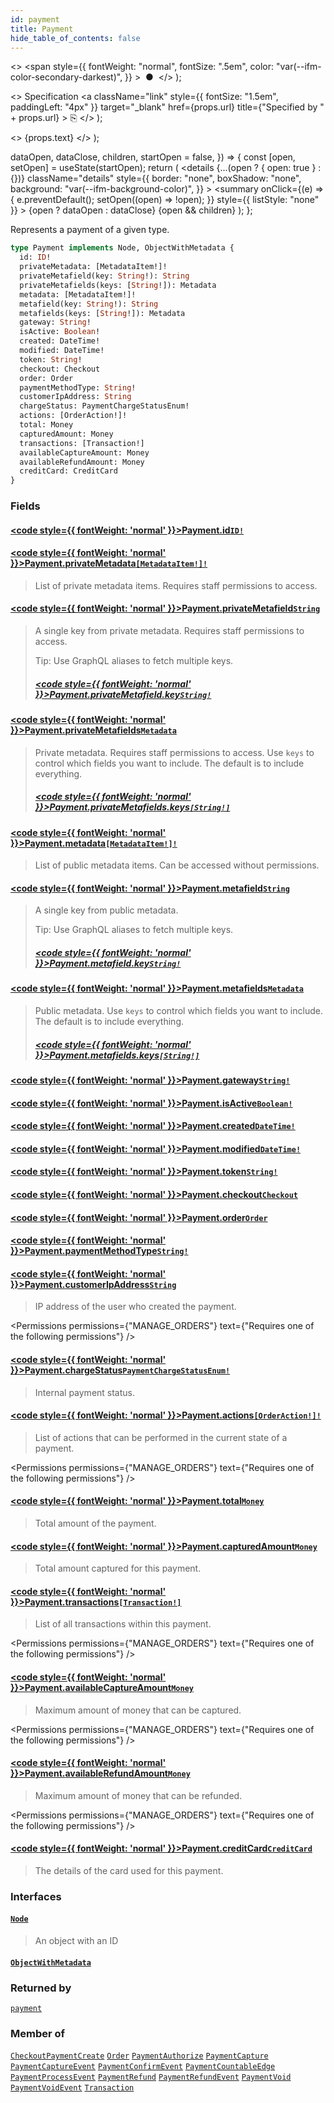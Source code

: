 ```yaml
---
id: payment
title: Payment
hide_table_of_contents: false
---
```


  <>
    <span
      style={{
        fontWeight: "normal",
        fontSize: ".5em",
        color: "var(--ifm-color-secondary-darkest)",
      }}
    >
      &nbsp;●&nbsp;
    </span>
  </>
);

  <>
    Specification
    <a
      className="link"
      style={{ fontSize: "1.5em", paddingLeft: "4px" }}
      target="\_blank"
      href={props.url}
      title={"Specified by " + props.url}
    >
      ⎘
    </a>
  </>
);

  <>
    <span className={props.class}>{props.text}</span>
  </>
);


  dataOpen,
  dataClose,
  children,
  startOpen = false,
}) => {
  const [open, setOpen] = useState(startOpen);
  return (
    <details
      {...(open ? { open: true } : {})}
      className="details"
      style={{
        border: "none",
        boxShadow: "none",
        background: "var(--ifm-background-color)",
      }}
    >
      <summary
        onClick={(e) => {
          e.preventDefault();
          setOpen((open) => !open);
        }}
        style={{ listStyle: "none" }}
      >
        {open ? dataOpen : dataClose}
      </summary>
      {open && children}
    </details>
  );
};

Represents a payment of a given type.

```graphql
type Payment implements Node, ObjectWithMetadata {
  id: ID!
  privateMetadata: [MetadataItem!]!
  privateMetafield(key: String!): String
  privateMetafields(keys: [String!]): Metadata
  metadata: [MetadataItem!]!
  metafield(key: String!): String
  metafields(keys: [String!]): Metadata
  gateway: String!
  isActive: Boolean!
  created: DateTime!
  modified: DateTime!
  token: String!
  checkout: Checkout
  order: Order
  paymentMethodType: String!
  customerIpAddress: String
  chargeStatus: PaymentChargeStatusEnum!
  actions: [OrderAction!]!
  total: Money
  capturedAmount: Money
  transactions: [Transaction!]
  availableCaptureAmount: Money
  availableRefundAmount: Money
  creditCard: CreditCard
}
```

### Fields

#### [<code style={{ fontWeight: 'normal' }}>Payment.<b>id</b></code>](#)<Bullet />[`ID!`](../../../api-reference/miscellaneous/scalars/id) <Badge class="badge badge--secondary" text="non-null"/> <Badge class="badge badge--secondary" text="scalar"/>

>

#### [<code style={{ fontWeight: 'normal' }}>Payment.<b>privateMetadata</b></code>](#)<Bullet />[`[MetadataItem!]!`](../../../api-reference/miscellaneous/objects/metadata-item) <Badge class="badge badge--secondary" text="non-null"/> <Badge class="badge badge--secondary" text="object"/>

> List of private metadata items. Requires staff permissions to access.

#### [<code style={{ fontWeight: 'normal' }}>Payment.<b>privateMetafield</b></code>](#)<Bullet />[`String`](../../../api-reference/miscellaneous/scalars/string) <Badge class="badge badge--secondary" text="scalar"/>

> A single key from private metadata. Requires staff permissions to access.
>
> Tip: Use GraphQL aliases to fetch multiple keys.
>
> <Badge text="Added in Saleor 3.3" class="secondary margin-bottom--sm" />
>
> <FeaturePreview />
>
> ##### [<code style={{ fontWeight: 'normal' }}>Payment.privateMetafield.<b>key</b></code>](#)<Bullet />[`String!`](../../../api-reference/miscellaneous/scalars/string) <Badge class="badge badge--secondary" text="non-null"/> <Badge class="badge badge--secondary" text="scalar"/>

#### [<code style={{ fontWeight: 'normal' }}>Payment.<b>privateMetafields</b></code>](#)<Bullet />[`Metadata`](../../../api-reference/miscellaneous/scalars/metadata) <Badge class="badge badge--secondary" text="scalar"/>

> Private metadata. Requires staff permissions to access. Use `keys` to control which fields you want to include. The default is to include everything.
>
> <Badge text="Added in Saleor 3.3" class="secondary margin-bottom--sm" />
>
> <FeaturePreview />
>
> ##### [<code style={{ fontWeight: 'normal' }}>Payment.privateMetafields.<b>keys</b></code>](#)<Bullet />[`[String!]`](../../../api-reference/miscellaneous/scalars/string) <Badge class="badge badge--secondary" text="list"/> <Badge class="badge badge--secondary" text="scalar"/>

#### [<code style={{ fontWeight: 'normal' }}>Payment.<b>metadata</b></code>](#)<Bullet />[`[MetadataItem!]!`](../../../api-reference/miscellaneous/objects/metadata-item) <Badge class="badge badge--secondary" text="non-null"/> <Badge class="badge badge--secondary" text="object"/>

> List of public metadata items. Can be accessed without permissions.

#### [<code style={{ fontWeight: 'normal' }}>Payment.<b>metafield</b></code>](#)<Bullet />[`String`](../../../api-reference/miscellaneous/scalars/string) <Badge class="badge badge--secondary" text="scalar"/>

> A single key from public metadata.
>
> Tip: Use GraphQL aliases to fetch multiple keys.
>
> <Badge text="Added in Saleor 3.3" class="secondary margin-bottom--sm" />
>
> <FeaturePreview />
>
> ##### [<code style={{ fontWeight: 'normal' }}>Payment.metafield.<b>key</b></code>](#)<Bullet />[`String!`](../../../api-reference/miscellaneous/scalars/string) <Badge class="badge badge--secondary" text="non-null"/> <Badge class="badge badge--secondary" text="scalar"/>

#### [<code style={{ fontWeight: 'normal' }}>Payment.<b>metafields</b></code>](#)<Bullet />[`Metadata`](../../../api-reference/miscellaneous/scalars/metadata) <Badge class="badge badge--secondary" text="scalar"/>

> Public metadata. Use `keys` to control which fields you want to include. The default is to include everything.
>
> <Badge text="Added in Saleor 3.3" class="secondary margin-bottom--sm" />
>
> <FeaturePreview />
>
> ##### [<code style={{ fontWeight: 'normal' }}>Payment.metafields.<b>keys</b></code>](#)<Bullet />[`[String!]`](../../../api-reference/miscellaneous/scalars/string) <Badge class="badge badge--secondary" text="list"/> <Badge class="badge badge--secondary" text="scalar"/>

#### [<code style={{ fontWeight: 'normal' }}>Payment.<b>gateway</b></code>](#)<Bullet />[`String!`](../../../api-reference/miscellaneous/scalars/string) <Badge class="badge badge--secondary" text="non-null"/> <Badge class="badge badge--secondary" text="scalar"/>

>

#### [<code style={{ fontWeight: 'normal' }}>Payment.<b>isActive</b></code>](#)<Bullet />[`Boolean!`](../../../api-reference/miscellaneous/scalars/boolean) <Badge class="badge badge--secondary" text="non-null"/> <Badge class="badge badge--secondary" text="scalar"/>

>

#### [<code style={{ fontWeight: 'normal' }}>Payment.<b>created</b></code>](#)<Bullet />[`DateTime!`](../../../api-reference/miscellaneous/scalars/date-time) <Badge class="badge badge--secondary" text="non-null"/> <Badge class="badge badge--secondary" text="scalar"/>

>

#### [<code style={{ fontWeight: 'normal' }}>Payment.<b>modified</b></code>](#)<Bullet />[`DateTime!`](../../../api-reference/miscellaneous/scalars/date-time) <Badge class="badge badge--secondary" text="non-null"/> <Badge class="badge badge--secondary" text="scalar"/>

>

#### [<code style={{ fontWeight: 'normal' }}>Payment.<b>token</b></code>](#)<Bullet />[`String!`](../../../api-reference/miscellaneous/scalars/string) <Badge class="badge badge--secondary" text="non-null"/> <Badge class="badge badge--secondary" text="scalar"/>

>

#### [<code style={{ fontWeight: 'normal' }}>Payment.<b>checkout</b></code>](#)<Bullet />[`Checkout`](../../../api-reference/checkout/objects/checkout) <Badge class="badge badge--secondary" text="object"/>

>

#### [<code style={{ fontWeight: 'normal' }}>Payment.<b>order</b></code>](#)<Bullet />[`Order`](../../../api-reference/orders/objects/order) <Badge class="badge badge--secondary" text="object"/>

>

#### [<code style={{ fontWeight: 'normal' }}>Payment.<b>paymentMethodType</b></code>](#)<Bullet />[`String!`](../../../api-reference/miscellaneous/scalars/string) <Badge class="badge badge--secondary" text="non-null"/> <Badge class="badge badge--secondary" text="scalar"/>

>

#### [<code style={{ fontWeight: 'normal' }}>Payment.<b>customerIpAddress</b></code>](#)<Bullet />[`String`](../../../api-reference/miscellaneous/scalars/string) <Badge class="badge badge--secondary" text="scalar"/>

> IP address of the user who created the payment.

<Permissions
  permissions={"MANAGE_ORDERS"}
  text={"Requires one of the following permissions"}
/>

#### [<code style={{ fontWeight: 'normal' }}>Payment.<b>chargeStatus</b></code>](#)<Bullet />[`PaymentChargeStatusEnum!`](../../../api-reference/payments/enums/payment-charge-status-enum) <Badge class="badge badge--secondary" text="non-null"/> <Badge class="badge badge--secondary" text="enum"/>

> Internal payment status.

#### [<code style={{ fontWeight: 'normal' }}>Payment.<b>actions</b></code>](#)<Bullet />[`[OrderAction!]!`](../../../api-reference/payments/enums/order-action) <Badge class="badge badge--secondary" text="non-null"/> <Badge class="badge badge--secondary" text="enum"/>

> List of actions that can be performed in the current state of a payment.

<Permissions
  permissions={"MANAGE_ORDERS"}
  text={"Requires one of the following permissions"}
/>

#### [<code style={{ fontWeight: 'normal' }}>Payment.<b>total</b></code>](#)<Bullet />[`Money`](../../../api-reference/miscellaneous/objects/money) <Badge class="badge badge--secondary" text="object"/>

> Total amount of the payment.

#### [<code style={{ fontWeight: 'normal' }}>Payment.<b>capturedAmount</b></code>](#)<Bullet />[`Money`](../../../api-reference/miscellaneous/objects/money) <Badge class="badge badge--secondary" text="object"/>

> Total amount captured for this payment.

#### [<code style={{ fontWeight: 'normal' }}>Payment.<b>transactions</b></code>](#)<Bullet />[`[Transaction!]`](../../../api-reference/payments/objects/transaction) <Badge class="badge badge--secondary" text="list"/> <Badge class="badge badge--secondary" text="object"/>

> List of all transactions within this payment.

<Permissions
  permissions={"MANAGE_ORDERS"}
  text={"Requires one of the following permissions"}
/>

#### [<code style={{ fontWeight: 'normal' }}>Payment.<b>availableCaptureAmount</b></code>](#)<Bullet />[`Money`](../../../api-reference/miscellaneous/objects/money) <Badge class="badge badge--secondary" text="object"/>

> Maximum amount of money that can be captured.

<Permissions
  permissions={"MANAGE_ORDERS"}
  text={"Requires one of the following permissions"}
/>

#### [<code style={{ fontWeight: 'normal' }}>Payment.<b>availableRefundAmount</b></code>](#)<Bullet />[`Money`](../../../api-reference/miscellaneous/objects/money) <Badge class="badge badge--secondary" text="object"/>

> Maximum amount of money that can be refunded.

<Permissions
  permissions={"MANAGE_ORDERS"}
  text={"Requires one of the following permissions"}
/>

#### [<code style={{ fontWeight: 'normal' }}>Payment.<b>creditCard</b></code>](#)<Bullet />[`CreditCard`](../../../api-reference/payments/objects/credit-card) <Badge class="badge badge--secondary" text="object"/>

> The details of the card used for this payment.

### Interfaces

#### [`Node`](../../../api-reference/miscellaneous/interfaces/node) <Badge class="badge badge--secondary" text="interface"/>

> An object with an ID

#### [`ObjectWithMetadata`](../../../api-reference/miscellaneous/interfaces/object-with-metadata) <Badge class="badge badge--secondary" text="interface"/>

>

### Returned by

[`payment`](../../../api-reference/payments/queries/payment) <Badge class="badge badge--secondary" text="query"/>

### Member of

[`CheckoutPaymentCreate`](../../../api-reference/checkout/objects/checkout-payment-create) <Badge class="badge badge--secondary" text="object"/><Bullet />[`Order`](../../../api-reference/orders/objects/order) <Badge class="badge badge--secondary" text="object"/><Bullet />[`PaymentAuthorize`](../../../api-reference/payments/objects/payment-authorize) <Badge class="badge badge--secondary" text="object"/><Bullet />[`PaymentCapture`](../../../api-reference/payments/objects/payment-capture) <Badge class="badge badge--secondary" text="object"/><Bullet />[`PaymentCaptureEvent`](../../../api-reference/payments/objects/payment-capture-event) <Badge class="badge badge--secondary" text="object"/><Bullet />[`PaymentConfirmEvent`](../../../api-reference/payments/objects/payment-confirm-event) <Badge class="badge badge--secondary" text="object"/><Bullet />[`PaymentCountableEdge`](../../../api-reference/payments/objects/payment-countable-edge) <Badge class="badge badge--secondary" text="object"/><Bullet />[`PaymentProcessEvent`](../../../api-reference/payments/objects/payment-process-event) <Badge class="badge badge--secondary" text="object"/><Bullet />[`PaymentRefund`](../../../api-reference/payments/objects/payment-refund) <Badge class="badge badge--secondary" text="object"/><Bullet />[`PaymentRefundEvent`](../../../api-reference/payments/objects/payment-refund-event) <Badge class="badge badge--secondary" text="object"/><Bullet />[`PaymentVoid`](../../../api-reference/payments/objects/payment-void) <Badge class="badge badge--secondary" text="object"/><Bullet />[`PaymentVoidEvent`](../../../api-reference/payments/objects/payment-void-event) <Badge class="badge badge--secondary" text="object"/><Bullet />[`Transaction`](../../../api-reference/payments/objects/transaction) <Badge class="badge badge--secondary" text="object"/>


